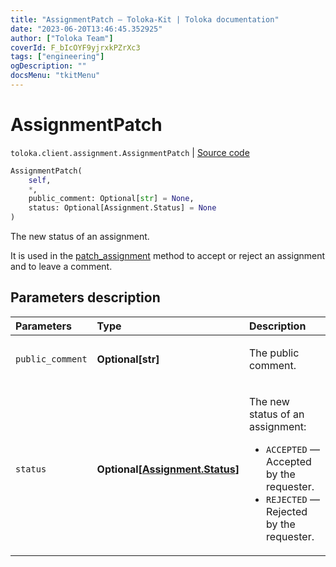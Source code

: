 ```yaml
---
title: "AssignmentPatch — Toloka-Kit | Toloka documentation"
date: "2023-06-20T13:46:45.352925"
author: ["Toloka Team"]
coverId: F_bIcOYF9yjrxkPZrXc3
tags: ["engineering"]
ogDescription: ""
docsMenu: "tkitMenu"
---
```


# AssignmentPatch

`toloka.client.assignment.AssignmentPatch` | [Source code](https://github.com/Toloka/toloka-kit/blob/v1.2.0/src/client/assignment.py#L110)

```python
AssignmentPatch(
    self,
    *,
    public_comment: Optional[str] = None,
    status: Optional[Assignment.Status] = None
)
```

The new status of an assignment.

It is used in the [patch_assignment](/docs/toloka-kit/reference/toloka.client.TolokaClient.patch_assignment) method to accept or reject an assignment and to leave a comment.

## Parameters description

| Parameters | Type | Description |
| :----------| :----| :-----------|
`public_comment`|**Optional\[str\]**|<p>The public comment.</p>
`status`|**Optional\[[Assignment.Status](/docs/toloka-kit/reference/toloka.client.assignment.Assignment.Status)\]**|<p>The new status of an assignment:</p> <ul> <li>`ACCEPTED` — Accepted by the requester.</li> <li>`REJECTED` — Rejected by the requester.</li> </ul>